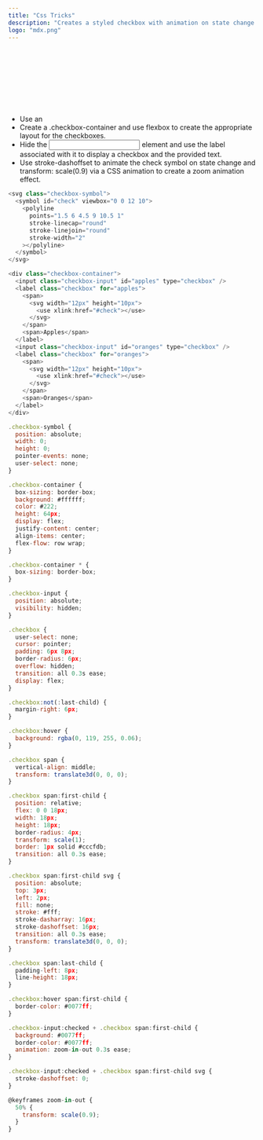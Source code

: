 ```yaml
---
title: "Css Tricks"
description: "Creates a styled checkbox with animation on state change."
logo: "mdx.png"
---
```


-   Use an <svg> element to create the check <symbol> and insert it via the <use> element to create a reusable SVG icon.
-   Create a .checkbox-container and use flexbox to create the appropriate layout for the checkboxes.
-   Hide the <input> element and use the label associated with it to display a checkbox and the provided text.
-   Use stroke-dashoffset to animate the check symbol on state change and transform: scale(0.9) via a CSS animation to create a zoom animation effect.

```js
<svg class="checkbox-symbol">
  <symbol id="check" viewbox="0 0 12 10">
    <polyline
      points="1.5 6 4.5 9 10.5 1"
      stroke-linecap="round"
      stroke-linejoin="round"
      stroke-width="2"
    ></polyline>
  </symbol>
</svg>

<div class="checkbox-container">
  <input class="checkbox-input" id="apples" type="checkbox" />
  <label class="checkbox" for="apples">
    <span>
      <svg width="12px" height="10px">
        <use xlink:href="#check"></use>
      </svg>
    </span>
    <span>Apples</span>
  </label>
  <input class="checkbox-input" id="oranges" type="checkbox" />
  <label class="checkbox" for="oranges">
    <span>
      <svg width="12px" height="10px">
        <use xlink:href="#check"></use>
      </svg>
    </span>
    <span>Oranges</span>
  </label>
</div>

.checkbox-symbol {
  position: absolute;
  width: 0;
  height: 0;
  pointer-events: none;
  user-select: none;
}

.checkbox-container {
  box-sizing: border-box;
  background: #ffffff;
  color: #222;
  height: 64px;
  display: flex;
  justify-content: center;
  align-items: center;
  flex-flow: row wrap;
}

.checkbox-container * {
  box-sizing: border-box;
}

.checkbox-input {
  position: absolute;
  visibility: hidden;
}

.checkbox {
  user-select: none;
  cursor: pointer;
  padding: 6px 8px;
  border-radius: 6px;
  overflow: hidden;
  transition: all 0.3s ease;
  display: flex;
}

.checkbox:not(:last-child) {
  margin-right: 6px;
}

.checkbox:hover {
  background: rgba(0, 119, 255, 0.06);
}

.checkbox span {
  vertical-align: middle;
  transform: translate3d(0, 0, 0);
}

.checkbox span:first-child {
  position: relative;
  flex: 0 0 18px;
  width: 18px;
  height: 18px;
  border-radius: 4px;
  transform: scale(1);
  border: 1px solid #cccfdb;
  transition: all 0.3s ease;
}

.checkbox span:first-child svg {
  position: absolute;
  top: 3px;
  left: 2px;
  fill: none;
  stroke: #fff;
  stroke-dasharray: 16px;
  stroke-dashoffset: 16px;
  transition: all 0.3s ease;
  transform: translate3d(0, 0, 0);
}

.checkbox span:last-child {
  padding-left: 8px;
  line-height: 18px;
}

.checkbox:hover span:first-child {
  border-color: #0077ff;
}

.checkbox-input:checked + .checkbox span:first-child {
  background: #0077ff;
  border-color: #0077ff;
  animation: zoom-in-out 0.3s ease;
}

.checkbox-input:checked + .checkbox span:first-child svg {
  stroke-dashoffset: 0;
}

@keyframes zoom-in-out {
  50% {
    transform: scale(0.9);
  }
}
```
